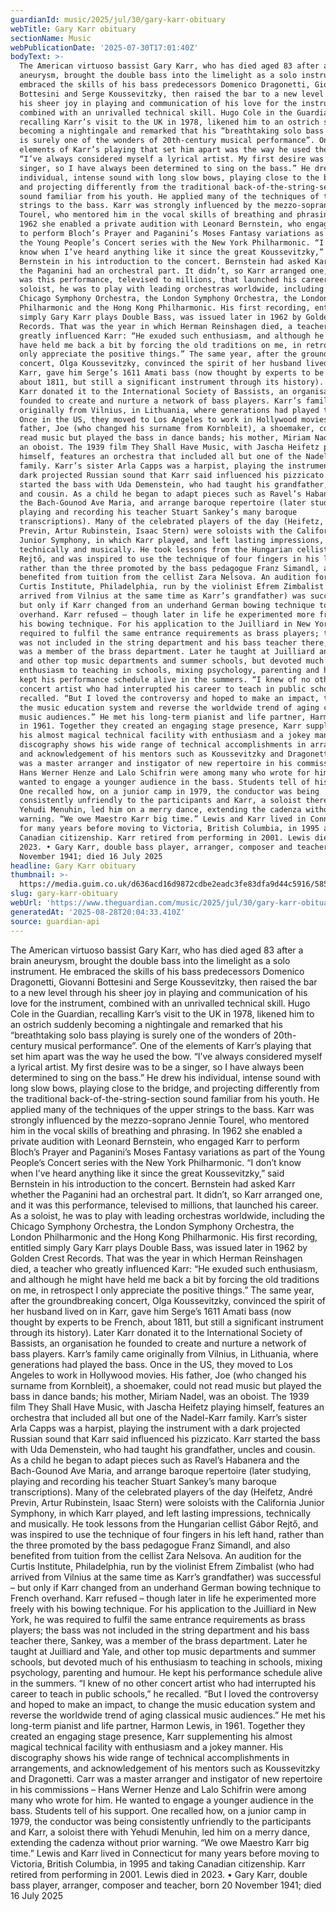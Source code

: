 ```yaml
---
guardianId: music/2025/jul/30/gary-karr-obituary
webTitle: Gary Karr obituary
sectionName: Music
webPublicationDate: '2025-07-30T17:01:40Z'
bodyText: >-
  The American virtuoso bassist Gary Karr, who has died aged 83 after a brain
  aneurysm, brought the double bass into the limelight as a solo instrument. He
  embraced the skills of his bass predecessors Domenico Dragonetti, Giovanni
  Bottesini and Serge Koussevitzky, then raised the bar to a new level through
  his sheer joy in playing and communication of his love for the instrument,
  combined with an unrivalled technical skill. Hugo Cole in the Guardian,
  recalling Karr’s visit to the UK in 1978, likened him to an ostrich suddenly
  becoming a nightingale and remarked that his “breathtaking solo bass playing
  is surely one of the wonders of 20th-century musical performance”. One of the
  elements of Karr’s playing that set him apart was the way he used the bow.
  “I’ve always considered myself a lyrical artist. My first desire was to be a
  singer, so I have always been determined to sing on the bass.” He drew his
  individual, intense sound with long slow bows, playing close to the bridge,
  and projecting differently from the traditional back-of-the-string-section
  sound familiar from his youth. He applied many of the techniques of the upper
  strings to the bass. Karr was strongly influenced by the mezzo-soprano Jennie
  Tourel, who mentored him in the vocal skills of breathing and phrasing. In
  1962 she enabled a private audition with Leonard Bernstein, who engaged Karr
  to perform Bloch’s Prayer and Paganini’s Moses Fantasy variations as part of
  the Young People’s Concert series with the New York Philharmonic. “I don’t
  know when I’ve heard anything like it since the great Koussevitzky,” said
  Bernstein in his introduction to the concert. Bernstein had asked Karr whether
  the Paganini had an orchestral part. It didn’t, so Karr arranged one, and it
  was this performance, televised to millions, that launched his career. As a
  soloist, he was to play with leading orchestras worldwide, including the
  Chicago Symphony Orchestra, the London Symphony Orchestra, the London
  Philharmonic and the Hong Kong Philharmonic. His first recording, entitled
  simply Gary Karr plays Double Bass, was issued later in 1962 by Golden Crest
  Records. That was the year in which Herman Reinshagen died, a teacher who
  greatly influenced Karr: “He exuded such enthusiasm, and although he might
  have held me back a bit by forcing the old traditions on me, in retrospect I
  only appreciate the positive things.” The same year, after the groundbreaking
  concert, Olga Koussevitzky, convinced the spirit of her husband lived on in
  Karr, gave him Serge’s 1611 Amati bass (now thought by experts to be French,
  about 1811, but still a significant instrument through its history). Later
  Karr donated it to the International Society of Bassists, an organisation he
  founded to create and nurture a network of bass players. Karr’s family came
  originally from Vilnius, in Lithuania, where generations had played the bass.
  Once in the US, they moved to Los Angeles to work in Hollywood movies. His
  father, Joe (who changed his surname from Kornbleit), a shoemaker, could not
  read music but played the bass in dance bands; his mother, Miriam Nadel, was
  an oboist. The 1939 film They Shall Have Music, with Jascha Heifetz playing
  himself, features an orchestra that included all but one of the Nadel-Karr
  family. Karr’s sister Arla Capps was a harpist, playing the instrument with a
  dark projected Russian sound that Karr said influenced his pizzicato. Karr
  started the bass with Uda Demenstein, who had taught his grandfather, uncles
  and cousin. As a child he began to adapt pieces such as Ravel’s Habanera and
  the Bach-Gounod Ave Maria, and arrange baroque repertoire (later studying,
  playing and recording his teacher Stuart Sankey’s many baroque
  transcriptions). Many of the celebrated players of the day (Heifetz, André
  Previn, Artur Rubinstein, Isaac Stern) were soloists with the California
  Junior Symphony, in which Karr played, and left lasting impressions,
  technically and musically. He took lessons from the Hungarian cellist Gábor
  Rejtő, and was inspired to use the technique of four fingers in his left hand,
  rather than the three promoted by the bass pedagogue Franz Simandl, and also
  benefited from tuition from the cellist Zara Nelsova. An audition for the
  Curtis Institute, Philadelphia, run by the violinist Efrem Zimbalist (who had
  arrived from Vilnius at the same time as Karr’s grandfather) was successful –
  but only if Karr changed from an underhand German bowing technique to French
  overhand. Karr refused – though later in life he experimented more freely with
  his bowing technique. For his application to the Juilliard in New York, he was
  required to fulfil the same entrance requirements as brass players; the bass
  was not included in the string department and his bass teacher there, Sankey,
  was a member of the brass department. Later he taught at Juilliard and Yale,
  and other top music departments and summer schools, but devoted much of his
  enthusiasm to teaching in schools, mixing psychology, parenting and humour. He
  kept his performance schedule alive in the summers. “I knew of no other
  concert artist who had interrupted his career to teach in public schools,” he
  recalled. “But I loved the controversy and hoped to make an impact, to change
  the music education system and reverse the worldwide trend of aging classical
  music audiences.” He met his long-term pianist and life partner, Harmon Lewis,
  in 1961. Together they created an engaging stage presence, Karr supplementing
  his almost magical technical facility with enthusiasm and a jokey manner. His
  discography shows his wide range of technical accomplishments in arrangements,
  and acknowledgement of his mentors such as Koussevitzky and Dragonetti. Carr
  was a master arranger and instigator of new repertoire in his commissions –
  Hans Werner Henze and Lalo Schifrin were among many who wrote for him. He
  wanted to engage a younger audience in the bass. Students tell of his support.
  One recalled how, on a junior camp in 1979, the conductor was being
  consistently unfriendly to the participants and Karr, a soloist there with
  Yehudi Menuhin, led him on a merry dance, extending the cadenza without prior
  warning. “We owe Maestro Karr big time.” Lewis and Karr lived in Connecticut
  for many years before moving to Victoria, British Columbia, in 1995 and taking
  Canadian citizenship. Karr retired from performing in 2001. Lewis died in
  2023. • Gary Karr, double bass player, arranger, composer and teacher, born 20
  November 1941; died 16 July 2025
headline: Gary Karr obituary
thumbnail: >-
  https://media.guim.co.uk/d636acd16d9872cdbe2eadc3fe83dfa9d44c5916/585_0_2925_2340/500.jpg
slug: gary-karr-obituary
webUrl: 'https://www.theguardian.com/music/2025/jul/30/gary-karr-obituary'
generatedAt: '2025-08-28T20:04:33.410Z'
source: guardian-api
---
```

The American virtuoso bassist Gary Karr, who has died aged 83 after a brain aneurysm, brought the double bass into the limelight as a solo instrument. He embraced the skills of his bass predecessors Domenico Dragonetti, Giovanni Bottesini and Serge Koussevitzky, then raised the bar to a new level through his sheer joy in playing and communication of his love for the instrument, combined with an unrivalled technical skill. Hugo Cole in the Guardian, recalling Karr’s visit to the UK in 1978, likened him to an ostrich suddenly becoming a nightingale and remarked that his “breathtaking solo bass playing is surely one of the wonders of 20th-century musical performance”. One of the elements of Karr’s playing that set him apart was the way he used the bow. “I’ve always considered myself a lyrical artist. My first desire was to be a singer, so I have always been determined to sing on the bass.” He drew his individual, intense sound with long slow bows, playing close to the bridge, and projecting differently from the traditional back-of-the-string-section sound familiar from his youth. He applied many of the techniques of the upper strings to the bass. Karr was strongly influenced by the mezzo-soprano Jennie Tourel, who mentored him in the vocal skills of breathing and phrasing. In 1962 she enabled a private audition with Leonard Bernstein, who engaged Karr to perform Bloch’s Prayer and Paganini’s Moses Fantasy variations as part of the Young People’s Concert series with the New York Philharmonic. “I don’t know when I’ve heard anything like it since the great Koussevitzky,” said Bernstein in his introduction to the concert. Bernstein had asked Karr whether the Paganini had an orchestral part. It didn’t, so Karr arranged one, and it was this performance, televised to millions, that launched his career. As a soloist, he was to play with leading orchestras worldwide, including the Chicago Symphony Orchestra, the London Symphony Orchestra, the London Philharmonic and the Hong Kong Philharmonic. His first recording, entitled simply Gary Karr plays Double Bass, was issued later in 1962 by Golden Crest Records. That was the year in which Herman Reinshagen died, a teacher who greatly influenced Karr: “He exuded such enthusiasm, and although he might have held me back a bit by forcing the old traditions on me, in retrospect I only appreciate the positive things.” The same year, after the groundbreaking concert, Olga Koussevitzky, convinced the spirit of her husband lived on in Karr, gave him Serge’s 1611 Amati bass (now thought by experts to be French, about 1811, but still a significant instrument through its history). Later Karr donated it to the International Society of Bassists, an organisation he founded to create and nurture a network of bass players. Karr’s family came originally from Vilnius, in Lithuania, where generations had played the bass. Once in the US, they moved to Los Angeles to work in Hollywood movies. His father, Joe (who changed his surname from Kornbleit), a shoemaker, could not read music but played the bass in dance bands; his mother, Miriam Nadel, was an oboist. The 1939 film They Shall Have Music, with Jascha Heifetz playing himself, features an orchestra that included all but one of the Nadel-Karr family. Karr’s sister Arla Capps was a harpist, playing the instrument with a dark projected Russian sound that Karr said influenced his pizzicato. Karr started the bass with Uda Demenstein, who had taught his grandfather, uncles and cousin. As a child he began to adapt pieces such as Ravel’s Habanera and the Bach-Gounod Ave Maria, and arrange baroque repertoire (later studying, playing and recording his teacher Stuart Sankey’s many baroque transcriptions). Many of the celebrated players of the day (Heifetz, André Previn, Artur Rubinstein, Isaac Stern) were soloists with the California Junior Symphony, in which Karr played, and left lasting impressions, technically and musically. He took lessons from the Hungarian cellist Gábor Rejtő, and was inspired to use the technique of four fingers in his left hand, rather than the three promoted by the bass pedagogue Franz Simandl, and also benefited from tuition from the cellist Zara Nelsova. An audition for the Curtis Institute, Philadelphia, run by the violinist Efrem Zimbalist (who had arrived from Vilnius at the same time as Karr’s grandfather) was successful – but only if Karr changed from an underhand German bowing technique to French overhand. Karr refused – though later in life he experimented more freely with his bowing technique. For his application to the Juilliard in New York, he was required to fulfil the same entrance requirements as brass players; the bass was not included in the string department and his bass teacher there, Sankey, was a member of the brass department. Later he taught at Juilliard and Yale, and other top music departments and summer schools, but devoted much of his enthusiasm to teaching in schools, mixing psychology, parenting and humour. He kept his performance schedule alive in the summers. “I knew of no other concert artist who had interrupted his career to teach in public schools,” he recalled. “But I loved the controversy and hoped to make an impact, to change the music education system and reverse the worldwide trend of aging classical music audiences.” He met his long-term pianist and life partner, Harmon Lewis, in 1961. Together they created an engaging stage presence, Karr supplementing his almost magical technical facility with enthusiasm and a jokey manner. His discography shows his wide range of technical accomplishments in arrangements, and acknowledgement of his mentors such as Koussevitzky and Dragonetti. Carr was a master arranger and instigator of new repertoire in his commissions – Hans Werner Henze and Lalo Schifrin were among many who wrote for him. He wanted to engage a younger audience in the bass. Students tell of his support. One recalled how, on a junior camp in 1979, the conductor was being consistently unfriendly to the participants and Karr, a soloist there with Yehudi Menuhin, led him on a merry dance, extending the cadenza without prior warning. “We owe Maestro Karr big time.” Lewis and Karr lived in Connecticut for many years before moving to Victoria, British Columbia, in 1995 and taking Canadian citizenship. Karr retired from performing in 2001. Lewis died in 2023. • Gary Karr, double bass player, arranger, composer and teacher, born 20 November 1941; died 16 July 2025
